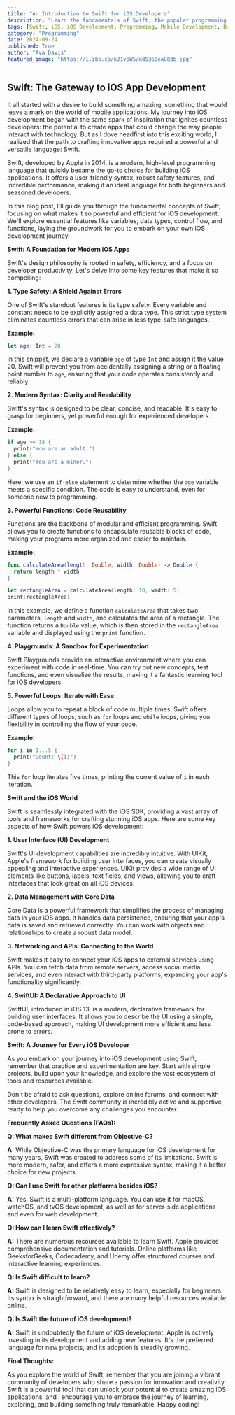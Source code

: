 ```yaml
---
title: "An Introduction to Swift for iOS Developers"
description: "Learn the fundamentals of Swift, the popular programming language for iOS development, with a breakdown of essential features, examples, and resources to kickstart your iOS development journey. This blog post is perfect for beginners seeking to understand Swift's core concepts and apply them to build iOS apps."
tags: [Swift, iOS, iOS Development, Programming, Mobile Development, Beginners, Tutorial, Language, Apple, Xcode, UIKit, Core Data, SwiftUI, App Development, Mobile Apps, Functions, Variables, Data Types, Control Flow, Loops]
category: "Programming"
date: 2024-09-24
published: True
author: "Ava Davis"
featured_image: "https://i.ibb.co/kJ1vpWS/ad5360ea883b.jpg"
---
```


## Swift: The Gateway to iOS App Development

It all started with a desire to build something amazing, something that would leave a mark on the world of mobile applications.  My journey into iOS development began with the same spark of inspiration that ignites countless developers: the potential to create apps that could change the way people interact with technology. But as I dove headfirst into this exciting world, I realized that the path to crafting innovative apps required a powerful and versatile language: Swift. 

Swift, developed by Apple in 2014, is a modern, high-level programming language that quickly became the go-to choice for building iOS applications. It offers a user-friendly syntax, robust safety features, and incredible performance, making it an ideal language for both beginners and seasoned developers.

In this blog post, I'll guide you through the fundamental concepts of Swift, focusing on what makes it so powerful and efficient for iOS development.  We'll explore essential features like variables, data types, control flow, and functions, laying the groundwork for you to embark on your own iOS development journey. 

**Swift: A Foundation for Modern iOS Apps**

Swift's design philosophy is rooted in safety, efficiency, and a focus on developer productivity.  Let's delve into some key features that make it so compelling:

**1. Type Safety:  A Shield Against Errors**

One of Swift's standout features is its type safety. Every variable and constant needs to be explicitly assigned a data type. This strict type system eliminates countless errors that can arise in less type-safe languages. 

**Example:**

```swift
let age: Int = 20
```

In this snippet, we declare a variable `age` of type `Int` and assign it the value 20.  Swift will prevent you from accidentally assigning a string or a floating-point number to `age`, ensuring that your code operates consistently and reliably.

**2. Modern Syntax:  Clarity and Readability**

Swift's syntax is designed to be clear, concise, and readable.  It's easy to grasp for beginners, yet powerful enough for experienced developers. 

**Example:**

```swift
if age >= 18 {
  print("You are an adult.")
} else {
  print("You are a minor.")
}
```

Here, we use an `if-else` statement to determine whether the `age` variable meets a specific condition. The code is easy to understand, even for someone new to programming.

**3.  Powerful Functions:  Code Reusability**

Functions are the backbone of modular and efficient programming.  Swift allows you to create functions to encapsulate reusable blocks of code, making your programs more organized and easier to maintain. 

**Example:**

```swift
func calculateArea(length: Double, width: Double) -> Double {
  return length * width
}

let rectangleArea = calculateArea(length: 10, width: 5)
print(rectangleArea)
```

In this example, we define a function `calculateArea` that takes two parameters, `length` and `width`, and calculates the area of a rectangle. The function returns a `Double` value, which is then stored in the `rectangleArea` variable and displayed using the `print` function.

**4. Playgrounds:  A Sandbox for Experimentation**

Swift Playgrounds provide an interactive environment where you can experiment with code in real-time.  You can try out new concepts, test functions, and even visualize the results, making it a fantastic learning tool for iOS developers. 

**5. Powerful Loops:  Iterate with Ease**

Loops allow you to repeat a block of code multiple times.  Swift offers different types of loops, such as `for` loops and `while` loops, giving you flexibility in controlling the flow of your code. 

**Example:**

```swift
for i in 1...5 {
  print("Count: \(i)")
}
```

This `for` loop iterates five times, printing the current value of `i` in each iteration. 

**Swift and the iOS World**

Swift is seamlessly integrated with the iOS SDK, providing a vast array of tools and frameworks for crafting stunning iOS apps.  Here are some key aspects of how Swift powers iOS development:

**1. User Interface (UI) Development**

Swift's UI development capabilities are incredibly intuitive.  With UIKit, Apple's framework for building user interfaces, you can create visually appealing and interactive experiences.  UIKit provides a wide range of UI elements like buttons, labels, text fields, and views, allowing you to craft interfaces that look great on all iOS devices.

**2.  Data Management with Core Data**

Core Data is a powerful framework that simplifies the process of managing data in your iOS apps.  It handles data persistence, ensuring that your app's data is saved and retrieved correctly.  You can work with objects and relationships to create a robust data model. 

**3.   Networking and APIs:  Connecting to the World**

Swift makes it easy to connect your iOS apps to external services using APIs.  You can fetch data from remote servers, access social media services, and even interact with third-party platforms, expanding your app's functionality significantly.

**4.  SwiftUI:  A Declarative Approach to UI**

SwiftUI, introduced in iOS 13, is a modern, declarative framework for building user interfaces. It allows you to describe the UI using a simple, code-based approach, making UI development more efficient and less prone to errors.

**Swift: A Journey for Every iOS Developer**

As you embark on your journey into iOS development using Swift, remember that practice and experimentation are key.  Start with simple projects, build upon your knowledge, and explore the vast ecosystem of tools and resources available. 

Don't be afraid to ask questions, explore online forums, and connect with other developers. The Swift community is incredibly active and supportive, ready to help you overcome any challenges you encounter.  

**Frequently Asked Questions (FAQs):**

**Q: What makes Swift different from Objective-C?**

**A:** While Objective-C was the primary language for iOS development for many years, Swift was created to address some of its limitations. Swift is more modern, safer, and offers a more expressive syntax, making it a better choice for new projects.

**Q: Can I use Swift for other platforms besides iOS?**

**A:** Yes, Swift is a multi-platform language.  You can use it for macOS, watchOS, and tvOS development, as well as for server-side applications and even for web development. 

**Q: How can I learn Swift effectively?**

**A:** There are numerous resources available to learn Swift.  Apple provides comprehensive documentation and tutorials. Online platforms like GeeksforGeeks, Codecademy, and Udemy offer structured courses and interactive learning experiences. 

**Q:  Is Swift difficult to learn?**

**A:** Swift is designed to be relatively easy to learn, especially for beginners. Its syntax is straightforward, and there are many helpful resources available online. 

**Q:  Is Swift the future of iOS development?**

**A:** Swift is undoubtedly the future of iOS development.  Apple is actively investing in its development and adding new features.  It's the preferred language for new projects, and its adoption is steadily growing.

**Final Thoughts:**

As you explore the world of Swift, remember that you are joining a vibrant community of developers who share a passion for innovation and creativity.  Swift is a powerful tool that can unlock your potential to create amazing iOS applications, and I encourage you to embrace the journey of learning, exploring, and building something truly remarkable. Happy coding! 
